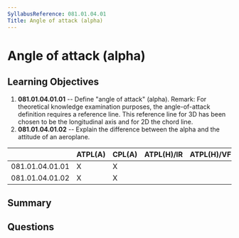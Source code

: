 ```yaml
---
SyllabusReference: 081.01.04.01
Title: Angle of attack (alpha)
---
```


# Angle of attack (alpha)

## Learning Objectives

1.  **081.01.04.01.01** -- Define "angle of attack" (alpha). Remark: For
    theoretical knowledge examination purposes, the angle-of-attack definition
    requires a reference line. This reference line for 3D has been chosen to be
    the longitudinal axis and for 2D the chord line.
2.  **081.01.04.01.02** -- Explain the difference between the alpha and the
    attitude of an aeroplane.

|                 | ATPL(A) | CPL(A) | ATPL(H)/IR | ATPL(H)/VFR | CPL(H) | IR | CBIR(A) |
| --------------- | ------- | ------ | ---------- | ----------- | ------ | -- | ------- |
| 081.01.04.01.01 | X       | X      |            |             |        |    |         |
| 081.01.04.01.02 | X       | X      |            |             |        |    |         |

## Summary

## Questions
